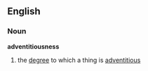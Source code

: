 ==English==
=== Noun ===
'''adventitiousness'''
# the [[degree]] to which a thing is [[adventitious]]